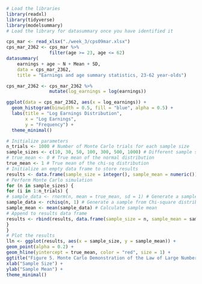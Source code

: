 ```r

# Load the libraries
library(readxl)
library(tidyverse)
library(modelsummary)
# Load the library for datasummary once you have identified it

cps_mar <- read_xlsx("./week_3/cps09mar.xlsx")
cps_mar_2362 <- cps_mar %>%
                filter(age >= 23, age <= 62)
datasummary(
    earnings + age ~ N + Mean + SD,
    data = cps_mar_2362,
    title = "Earnings and age summary statistics, 23-62 year-olds")

```

```r
cps_mar_2362 <- cps_mar_2362 %>%
                mutate(log_earnings = log(earnings))

ggplot(data = cps_mar_2362, aes(x = log_earnings)) +
  geom_histogram(binwidth = 0.5, fill = "blue", alpha = 0.5) +
  labs(title = "Log Earnings Distribution", 
       x = "Log Earnings", 
       y = "Frequency") +
  theme_minimal()

```

```r

# Initialize parameters
n_trials <- 1000 # Number of Monte Carlo trials for each sample size
sample_sizes <- c(10, 30, 50, 100, 300, 500, 1000) # Different sample sizes to consider
# true_mean <- 0 # True mean of the normal distribution
true_mean <- 1 # True mean of the chi-sq distribution
# Initialize an empty data frame to store results
results <- data.frame(sample_size = integer(), sample_mean = numeric())
# Perform Monte Carlo simulation
for (n in sample_sizes) {
for (i in 1:n_trials) {
# sample_data <- rnorm(n, mean = true_mean, sd = 1) # Generate a sample
sample_data <- rchisq(n, 1) # Generate a sample from Chi-square distribution
sample_mean <- mean(sample_data) # Calculate sample mean
# Append to results data frame
results <- rbind(results, data.frame(sample_size = n, sample_mean = sample_mean))
}
}
# Plot the results
lln <- ggplot(results, aes(x = sample_size, y = sample_mean)) +
geom_point(alpha = 0.2) +
geom_hline(yintercept = true_mean, color = "red", size = 1) +
ggtitle("Figure 5. Monte Carlo Demonstration of the Law of Large Numbers") +
xlab("Sample Size") +
ylab("Sample Mean") +
theme_minimal()
```